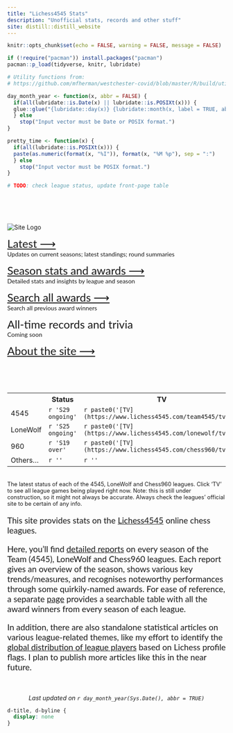 ```yaml
---
title: "Lichess4545 Stats"
description: "Unofficial stats, records and other stuff"
site: distill::distill_website
---
```


```r
knitr::opts_chunk$set(echo = FALSE, warning = FALSE, message = FALSE)

if (!require("pacman")) install.packages("pacman")
pacman::p_load(tidyverse, knitr, lubridate)

# Utility functions from:
# https://github.com/mfherman/westchester-covid/blob/master/R/build/utils.R

day_month_year <- function(x, abbr = FALSE) {
  if(all(lubridate::is.Date(x) || lubridate::is.POSIXt(x))) {
  glue::glue("{lubridate::day(x)} {lubridate::month(x, label = TRUE, abbr = abbr)} {lubridate::year(x)}")
  } else
    stop("Input vector must be Date or POSIX format.")
}

pretty_time <- function(x) {
  if(all(lubridate::is.POSIXt(x))) {
  paste(as.numeric(format(x, "%I")), format(x, "%M %p"), sep = ":")
  } else
    stop("Input vector must be POSIX format.")
}

```

```r
# TODO: check league status, update front-page table
```


</br>
</br>
</br>

<div class="index-row l-page">

<!-- site logo(s) / image(s) -->

  <div class="index-column-l l-page">
  <img src="img/site_logo.png" alt="Site Logo"></img>
  </div>
  
<!-- site menu -->

  <div class="index-column-r l-page" style = "font-family:'Lato', sans-serif;">
<span style = "font-size:1.6rem;">
[Latest &#10230;](league_status.html)
</span></br>
Updates on current seasons; latest standings; round summaries

<span style = "font-size:1.6rem;">
[Season stats and awards &#10230;](season_stats.html)
</span></br>
Detailed stats and insights by league and season

<span style = "font-size:1.6rem;">
[Search all awards &#10230;](awards_search.html)
</span></br>
Search all previous award winners

<span style = "font-size:1.6rem;">
All-time records and trivia
</span></br>
Coming soon

<span style = "font-size:1.6rem;">
[About the site &#10230;](about.html)
</span></br>
    </div>
  </div>


<br>
<br>
<br>

<!-- league status table -->

<div class="index-row l-page">
  <div class = "index-column-l l-page">
  

<table class = "key-metric-t" style="width=300;">
  <tr>
    <th class = "t-left"></th>
    <th class = "t-right">Status</th>
    <th class = "t-right">TV</th>
    <th class = "t-right">Register</th>
  </tr>
  <tr>
    <td class = "t-left">4545</td>
    <td class = "t-right">`r 'S29 ongoing'`</td>
    <td class = "t-right">`r paste0('[TV](https://www.lichess4545.com/team4545/tv/)')`</td>
    <td class = "t-right">`r paste0('[Register](https://www.lichess4545.com/team4545/register/)')`</td>
  </tr>
  <tr>
    <td class = "t-left">LoneWolf</td>
    <td class = "t-right">`r 'S25 ongoing'`</td>
    <td class = "t-right">`r paste0('[TV](https://www.lichess4545.com/lonewolf/tv/)')`</td>
    <td class = "t-right">`r paste0('[Register](https://www.lichess4545.com/lonewolf/register/)')`</td>
  </tr>
  <tr>
    <td class = "t-left">960</td>
    <td class = "t-right">`r 'S19 over'`</td>
    <td class = "t-right">`r paste0('[TV](https://www.lichess4545.com/chess960/tv/)')`</td>
    <td class = "t-right">`r paste0('Closed')`</td>
    
  </tr>
    <tr>
    <td class = "t-left">Others...</td>
    <td class = "t-right">`r ''`</td>
    <td class = "t-right">`r ''`</td>
    <td class = "t-right"></td>
  </tr>
  
</table>

</br>
<span style = "font-size:0.8rem;">
The latest status of each of the 4545, LoneWolf and Chess960 leagues. Click 'TV' to see all league games being played right now. Note: this is still under construction, so it might not always be accurate. Always check the leagues' official site to be certain of any info.
</span>

  </div>
  
  
<!-- intro text -->
  
  <div class = "index-column-r l-page" style = "font-size:1.2rem;line-height:1.2em;font-family:'Lato', sans-serif;">

This site provides stats on the [Lichess4545](https://www.lichess4545.com) online chess leagues.

Here, you'll find [detailed reports](season_stats.html) on every season of the Team (4545), LoneWolf and Chess960 leagues. Each report gives an overview of the season, shows various key trends/measures, and recognises noteworthy performances through some quirkily-named awards. For ease of reference, a separate [page](reports/awards_search.html) provides a searchable table with all the award winners from every season of each league.

In addition, there are also standalone statistical articles on various league-related themes, like my effort to identify the [global distribution of league players](countries.html) based on Lichess profile flags. I plan to publish more articles like this in the near future.


  </div>
  
  </div>
  
  </br>

<!-- Show date when page was last updated -->

<p style="text-align: center;">*Last updated on `r day_month_year(Sys.Date(), abbr = TRUE)`*</p>


```css
d-title, d-byline {
  display: none
}
```




